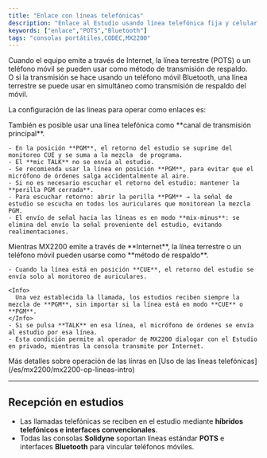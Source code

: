 ```yaml
---
title: "Enlace con líneas telefónicas"
description: "Enlace al Estudio usando línea telefónica fija y celular Bluetooth "
keywords: ["enlace","POTS","Bluetooth"]
tags: "consolas portátiles,CODEC,MX2200"
---
```


Cuando el equipo emite a través de Internet, la línea terrestre (POTS) o un teléfono móvil se pueden usar como método de transmisión de respaldo.\
O si la transmisión se hace usando un teléfono móvil Bluetooth, una línea terrestre se puede usar en simultáneo como transmisión de respaldo del móvil.

La configuración de las lineas para operar como enlaces es:

<Tabs>
  <Tab title="Línea como enlace">
    También es posible usar una línea telefónica como **canal de transmisión principal**.

    - En la posición **PGM**, el retorno del estudio se suprime del monitoreo CUE y se suma a la mezcla  de programa.
    - El **mic TALK** no se envía al estudio.
    - Se recomienda usar la línea en posición **PGM**, para evitar que el micrófono de órdenes salga accidentalmente al aire.
    - Si no es necesario escuchar el retorno del estudio: mantener la **perilla PGM cerrada**.
    - Para escuchar retorno: abrir la perilla **PGM** → la señal de estudio se escucha en todos los auriculares que monitorean la mezcla PGM.
    - El envío de señal hacia las líneas es en modo **mix-minus**: se elimina del envío la señal proveniente del estudio, evitando realimentaciones.
  </Tab>
  <Tab title="Línea como respaldo">
    Mientras MX2200 emite a través de **Internet**, la línea terrestre o un teléfono móvil pueden usarse como **método de respaldo**.

    - Cuando la línea está en posición **CUE**, el retorno del estudio se envía solo al monitoreo de auriculares.

    <Info>
      Una vez establecida la llamada, los estudios reciben siempre la mezcla de **PGM**, sin importar si la línea está en modo **CUE** o **PGM**.
    </Info>
    - Si se pulsa **TALK** en esa línea, el micrófono de órdenes se envía al estudio por esa línea.
    - Esta condición permite al operador de MX2200 dialogar con el Estudio en privado, mientras la consola transmite por Internet.
  </Tab>
</Tabs>

<Note>
  Más detalles sobre operación de las línras en [Uso de las líneas telefónicas](/es/mx2200/mx2200-op-lineas-intro)
</Note>

---

## Recepción en estudios

- Las llamadas telefónicas se reciben en el estudio mediante **híbridos telefónicos e interfaces convencionales**.
- Todas las consolas **Solidyne** soportan líneas estándar **POTS** e interfaces **Bluetooth** para vincular teléfonos móviles.